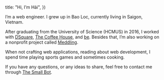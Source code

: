 
  title: "Hi, I’m Hải",
})

I’m a web engineer. I grew up in Bao Loc, currently living in Saigon, Vietnam.

After graduating from the University of Science (HCMUS) in 2016, I worked with [DSquare](https://dsquare.com.vn/ "Digital Agency"), [The Coffee House](https://www.thecoffeehouse.com/ "Food & Beverages"), and [be](https://be.xyz "On-demand Transportation"). Besides that, I’m also working on a nonprofit project called [Meddling](https://meddling.io "Help reduce the financial burden on students on their interview trail.").

When not crafting web applications, reading about web development, I spend time playing sports games and sometimes cooking.

If you have any questions, or any ideas to share, feel free to contact me through [The Small Bot](/contact "A Telegram Bot").
